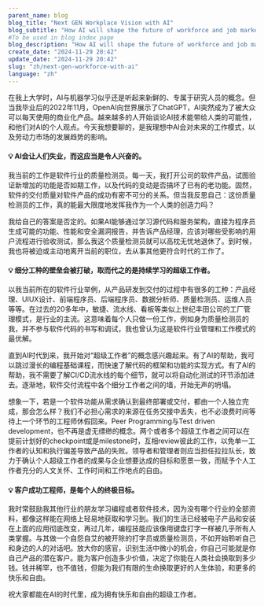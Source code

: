 ```yaml
---
parent_name: blog
blog_title: "Next GEN Workplace Vision with AI"
blog_subtitle: "How AI will shape the future of workforce and job market?"
#To be used in blog index page
blog_description: "How AI will shape the future of workforce and job market?"
create_date: "2024-11-29 20:42"
update_date: "2024-11-29 20:42"
slug: "zh/next-gen-workforce-with-ai"
language: "zh"
---
```


<p className="py-2">
在我上大学时，AI与机器学习似乎还是听起来新鲜的、专属于研究人员的概念。但当我毕业后的2022年11月，OpenAI向世界展示了ChatGPT，AI突然成为了被大众可以每天使用的商业化产品。越来越多的人开始谈论AI技术能带给人类的可能性，和他们对AI的个人观点。今天我想要聊的，是我理想中AI会对未来的工作模式，以及劳动力市场的发展趋势的影响。
</p>

<h4>
💡 AI会让人们失业，而这应当是令人兴奋的。
</h4>

<p className="py-2">
我当前的工作是软件行业的质量检测员。每一天，我打开公司的软件产品，试图验证新增加的功能是否如期工作，以及代码的变动是否搞坏了已有的老功能。固然，软件的交付质量对软件产品的成功有密不可分的关系。但当我反思自己：这份质量检测员的工作，真的能最大限度地发挥我作为一个人类的创造力吗？

我给自己的答案是否定的。如果AI能够通过学习源代码和服务架构，直接为程序员生成可能的功能、性能和安全漏洞报告，并告诉产品经理，应该对哪些受影响的用户流程进行验收测试，那么我这个质量检测员就可以高枕无忧地退休了。到时候，我也将被迫或主动地离开当前的职位，去从事其他更符合时代的工作了。
</p>

<h4>
💡 细分工种的壁垒会被打破，取而代之的是持续学习的超级工作者。
</h4>

<p className="py-2">
以我当前所在的软件行业举例，从产品研发到交付的过程中有很多的工种：产品经理、UIUX设计、前端程序员、后端程序员、数据分析师、质量检测员、运维人员等等。在过去的20多年中，敏捷、流水线、看板等类似上世纪丰田公司的工厂管理模式，是行业的主流。这意味着每个人只做一份工作，例如身为质量检测员的我，并不参与软件代码的书写和调试，我也曾认为这是软件行业管理和工作模式的最优解。

直到AI时代到来，我开始对“超级工作者”的概念感兴趣起来。有了AI的帮助，我可以跳过漫长的编程基础课程，而快速了解代码的框架和功能的实现方式。有了AI的帮助，我不需要了解CI/CD流水线的每个细节，就可以将自动化测试的环节添加进去。逐渐地，软件交付流程中各个细分工作者之间的墙，开始无声的坍塌。

想象一下，若是一个软件功能从需求确认到最终部署或交付，都由一个人独立完成，那会怎么样？我们不必担心需求的来源在任务交接中丢失，也不必浪费时间等待上一个环节的工程师休假回来。Peer Programming与Test driven development，也不再是虚无缥缈的概念。两个或者多个超级工作者之间可以在提前计划好的checkpoint或是milestone时，互相review彼此的工作，以免单一工作者的认知和执行偏差导致产品的失败。领导者和管理者则应当担任拉拉队长，致力于确认个人超级工作者的成果与企业想要达成的目标和愿景一致，而赋予个人工作者充分的人文关怀、工作时间和工作地点的自由。
</p>

<h4>
💡 客户成功工程师，是每个人的终极目标。
</h4>

<p className="py-2">
我时常鼓励我其他行业的朋友学习编程或者软件技术，因为没有哪个行业的全部资料，都像这样能在网络上轻易地获取和学习到。我们的生活已经被电子产品和安装在上面的应用彻底改变，再过几年，编程技能应该像用键盘打字一样被几乎所有人类掌握。与其做一个自怨自艾的被开除的打字员或质量检测员，不如开始聆听自己和身边的人的对话吧。放大你的感官，识别生活中微小的机会，你自己可能就是你自己产品的潜在客户。能为客户创造多少价值，决定了你能在人类社会换取到多少钱。钱并稀罕，也不值钱，但能为我们有限的生命换取更好的人生体验，和更多的快乐和自由。

祝大家都能在AI的时代里，成为拥有快乐和自由的超级工作者。
</p>